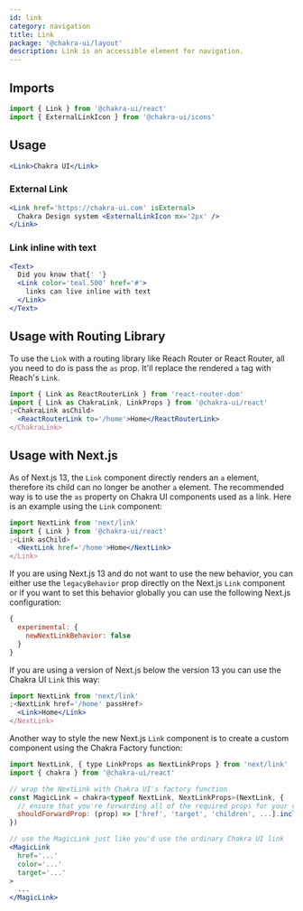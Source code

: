 ```yaml
---
id: link
category: navigation
title: Link
package: '@chakra-ui/layout'
description: Link is an accessible element for navigation.
---
```


## Imports

```js
import { Link } from '@chakra-ui/react'
import { ExternalLinkIcon } from '@chakra-ui/icons'
```

## Usage

```jsx
<Link>Chakra UI</Link>
```

### External Link

```jsx
<Link href='https://chakra-ui.com' isExternal>
  Chakra Design system <ExternalLinkIcon mx='2px' />
</Link>
```

### Link inline with text

```jsx
<Text>
  Did you know that{' '}
  <Link color='teal.500' href='#'>
    links can live inline with text
  </Link>
</Text>
```

## Usage with Routing Library

To use the `Link` with a routing library like Reach Router or React Router, all
you need to do is pass the `as` prop. It'll replace the rendered `a` tag with
Reach's `Link`.

```jsx live=false
import { Link as ReactRouterLink } from 'react-router-dom'
import { Link as ChakraLink, LinkProps } from '@chakra-ui/react'
;<ChakraLink asChild>
  <ReactRouterLink to='/home'>Home</ReactRouterLink>
</ChakraLink>
```

## Usage with Next.js

As of Next.js 13, the `Link` component directly renders an `a` element,
therefore its child can no longer be another `a` element. The recommended way is
to use the `as` property on Chakra UI components used as a link. Here is an
example using the `Link` component:

```jsx live=false
import NextLink from 'next/link'
import { Link } from '@chakra-ui/react'
;<Link asChild>
  <NextLink href='/home'>Home</NextLink>
</Link>
```

If you are using Next.js 13 and do not want to use the new behavior, you can
either use the `legacyBehavior` prop directly on the Next.js `Link` component or
if you want to set this behavior globally you can use the following Next.js
configuration:

```js live=false
{
  experimental: {
    newNextLinkBehavior: false
  }
}
```

If you are using a version of Next.js below the version 13 you can use the
Chakra UI `Link` this way:

```jsx live=false
import NextLink from 'next/link'
;<NextLink href='/home' passHref>
  <Link>Home</Link>
</NextLink>
```

Another way to style the new Next.js `Link` component is to create a custom
component using the Chakra Factory function:

```jsx live=false
import NextLink, { type LinkProps as NextLinkProps } from 'next/link'
import { chakra } from '@chakra-ui/react'

// wrap the NextLink with Chakra UI's factory function
const MagicLink = chakra<typeof NextLink, NextLinkProps>(NextLink, {
  // ensure that you're forwarding all of the required props for your case
  shouldForwardProp: (prop) => ['href', 'target', 'children', ...].includes(prop),
})

// use the MagicLink just like you'd use the ordinary Chakra UI link
<MagicLink
  href='...'
  color='...'
  target='...'
>
  ...
</MagicLink>
```

